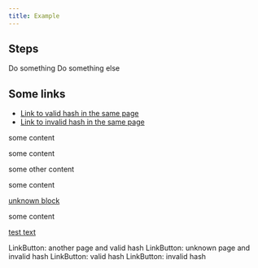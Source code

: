 ```yaml
---
title: Example
---
```



## Steps

<CardGrid stagger>
  <Card title="Step 1">Do something</Card>
  <Card title="Step 2">Do something else</Card>
</CardGrid>

## Some links

- [Link to valid hash in the same page](#_top)
- [Link to invalid hash in the same page](#unknown)

<div id="aBlock">
some content

some content

some <span id="aText">other</span> content

some content

<a href="#unknownBlock">unknown block</a>

some content

  <a href="#unknownText">
    test text
  </a>
</div>

<CardGrid>
  <LinkCard title="LinkCard: page and valid hash" href="/test/#_top" />
  <LinkCard title="LinkCard: page and invalid hash" href="/test/#unknown" />
  <LinkCard title="LinkCard: valid hash" href="#steps" />
  <LinkCard title="LinkCard: invalid hash" href="#unknown" />
</CardGrid>

<LinkButton href="/test/#_top">LinkButton: another page and valid hash</LinkButton>
<LinkButton href="/test/#unknown">LinkButton: unknown page and invalid hash</LinkButton>
<LinkButton href="#steps">LinkButton: valid hash</LinkButton>
<LinkButton href="#unknown">LinkButton: invalid hash</LinkButton>
